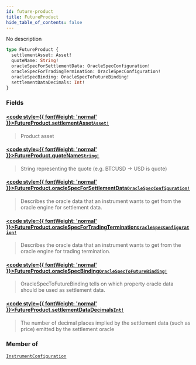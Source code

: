 ```yaml
---
id: future-product
title: FutureProduct
hide_table_of_contents: false
---
```








No description

```graphql
type FutureProduct {
  settlementAsset: Asset!
  quoteName: String!
  oracleSpecForSettlementData: OracleSpecConfiguration!
  oracleSpecForTradingTermination: OracleSpecConfiguration!
  oracleSpecBinding: OracleSpecToFutureBinding!
  settlementDataDecimals: Int!
}
```


### Fields

#### [<code style={{ fontWeight: 'normal' }}>FutureProduct.<b>settlementAsset</b></code>](#)<Bullet />[`Asset!`](/docs/testnet/graphql/objects/asset) <Badge class="secondary" text="non-null"/> <Badge class="secondary" text="object"/>
> Product asset
> 

#### [<code style={{ fontWeight: 'normal' }}>FutureProduct.<b>quoteName</b></code>](#)<Bullet />[`String!`](/docs/testnet/graphql/scalars/string) <Badge class="secondary" text="non-null"/> <Badge class="secondary" text="scalar"/>
> String representing the quote (e.g. BTCUSD -&#x003E; USD is quote)
> 

#### [<code style={{ fontWeight: 'normal' }}>FutureProduct.<b>oracleSpecForSettlementData</b></code>](#)<Bullet />[`OracleSpecConfiguration!`](/docs/testnet/graphql/objects/oracle-spec-configuration) <Badge class="secondary" text="non-null"/> <Badge class="secondary" text="object"/>
> Describes the oracle data that an instrument wants to get from the oracle engine for settlement data.
> 

#### [<code style={{ fontWeight: 'normal' }}>FutureProduct.<b>oracleSpecForTradingTermination</b></code>](#)<Bullet />[`OracleSpecConfiguration!`](/docs/testnet/graphql/objects/oracle-spec-configuration) <Badge class="secondary" text="non-null"/> <Badge class="secondary" text="object"/>
> Describes the oracle data that an instrument wants to get from the oracle engine for trading termination.
> 

#### [<code style={{ fontWeight: 'normal' }}>FutureProduct.<b>oracleSpecBinding</b></code>](#)<Bullet />[`OracleSpecToFutureBinding!`](/docs/testnet/graphql/objects/oracle-spec-to-future-binding) <Badge class="secondary" text="non-null"/> <Badge class="secondary" text="object"/>
> OracleSpecToFutureBinding tells on which property oracle data should be
used as settlement data.
> 

#### [<code style={{ fontWeight: 'normal' }}>FutureProduct.<b>settlementDataDecimals</b></code>](#)<Bullet />[`Int!`](/docs/testnet/graphql/scalars/int) <Badge class="secondary" text="non-null"/> <Badge class="secondary" text="scalar"/>
> The number of decimal places implied by the settlement data (such as price) emitted by the settlement oracle
> 



### Member of

[`InstrumentConfiguration`](/docs/testnet/graphql/objects/instrument-configuration)  <Badge class="secondary" text="object"/>



